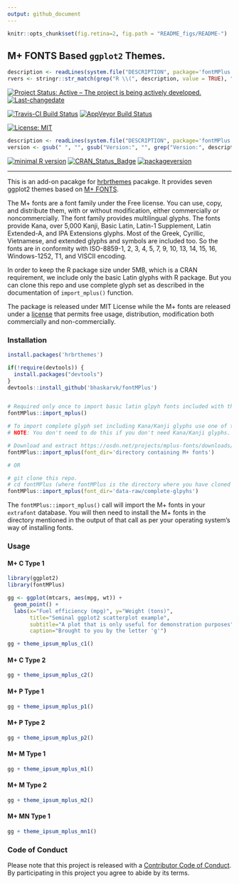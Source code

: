 ```yaml
---
output: github_document
---
```

```r
knitr::opts_chunk$set(fig.retina=2, fig.path = "README_figs/README-")
```

## M+ FONTS Based `ggplot2` Themes.


```r
description <- readLines(system.file("DESCRIPTION", package='fontMPlus'))
rvers <- stringr::str_match(grep("R \\(", description, value = TRUE), "[0-9]{1,4}\\.[0-9]{1,4}\\.[0-9]{1,4}")[1,1]
```

[![Project Status: Active – The project is being actively developed.](http://www.repostatus.org/badges/latest/active.svg)](http://www.repostatus.org/#active) [![Last-changedate](https://img.shields.io/badge/last%20change-`r gsub('-', '--', Sys.Date())`-green.svg)](/commits/master)

[![Travis-CI Build Status](https://travis-ci.org/bhaskarvk/fontMPlus.svg?branch=master)](https://travis-ci.org/bhaskarvk/fontMPlus) [![AppVeyor Build Status](https://ci.appveyor.com/api/projects/status/github/bhaskarvk/fontMPlus?branch=master&svg=true)](https://ci.appveyor.com/project/bhaskarvk/fontMPlus)

[![License: MIT](https://img.shields.io/badge/License-MIT-yellow.svg)](https://opensource.org/licenses/MIT)

```r
description <- readLines(system.file("DESCRIPTION", package='fontMPlus'))
version <- gsub(" ", "", gsub("Version:", "", grep("Version:", description, value = TRUE)))
```
[![minimal R version](https://img.shields.io/badge/R%3E%3D-`r rvers`-6666ff.svg)](https://cran.r-project.org/)   [![CRAN_Status_Badge](http://www.r-pkg.org/badges/version/fontHind)](https://cran.r-project.org/package=fontMPlus) [![packageversion](https://img.shields.io/badge/Package%20version-`r version`-orange.svg?style=flat-square)](commits/master)
 
----

This is an add-on pacakge for  [hrbrthemes](https://github.com/hrbrmstr/hrbrthemes) pacakge. It provides seven ggplot2 themes based on [M+ FONTS](http://mplus-fonts.osdn.jp/about-en.html). 

The M+ fonts are a font family under the Free license. You can use, copy, and distribute them, with or without modification, either commercially or noncommercially. The font family provides multilingual glyphs.
The fonts provide Kana, over 5,000 Kanji, Basic Latin, Latin-1 Supplement, Latin Extended-A, and IPA Extensions glyphs. Most of the Greek, Cyrillic, Vietnamese, and extended glyphs and symbols are included too.
So the fonts are in conformity with ISO-8859-1, 2, 3, 4, 5, 7, 9, 10, 13, 14, 15, 16, Windows-1252, T1, and VISCII encoding.

In order to keep the R package size under 5MB, which is a CRAN requirement, we include only the basic Latin glyphs with R package. But you can clone this repo and use complete glyph set as described in the documentation of `import_mplus()` function.

The package is released under MIT License while the M+ fonts are released under a [license](http://mplus-fonts.osdn.jp/about-en.html#license) that permits free usage, distribution, modification both commercially and non-commercially.

### Installation

```r

install.packages('hrbrthemes')

if(!require(devtools)) {
  install.packages("devtools")
}
devtools::install_github('bhaskarvk/fontMPlus')


# Required only once to import basic latin glpyh fonts included with this package.
fontMPlus::import_mplus()

# To import complete glyph set including Kana/Kanji glyphs use one of the two approaches below.
# NOTE: You don't need to do this if you don't need Kana/Kanji glyphs.

# Download and extract https://osdn.net/projects/mplus-fonts/downloads/62344/mplus-TESTFLIGHT-062.tar.xz/ to some directory.
fontMPlus::import_mplus(font_dir='directory containing M+ fonts')

# OR

# git clone this repo.
# cd fontMPlus (where fontMPlus is the directory where you have cloned this repo)
fontMPlus::import_mplus(font_dir='data-raw/complete-glpyhs')
```

The `fontMPlus::import_mplus()` call will import the M+ fonts in your `extrafont` database. You will then need to install the M+ fonts in the directory mentioned in the output of that call as per your operating system's way of installing fonts.

### Usage

#### M+ C Type 1

```r
library(ggplot2)
library(fontMPlus)

gg <- ggplot(mtcars, aes(mpg, wt)) +
  geom_point() +
  labs(x="Fuel efficiency (mpg)", y="Weight (tons)",
       title="Seminal ggplot2 scatterplot example",
       subtitle="A plot that is only useful for demonstration purposes",
       caption="Brought to you by the letter 'g'")

gg + theme_ipsum_mplus_c1()
```

#### M+ C Type 2

```r
gg + theme_ipsum_mplus_c2()
```

#### M+ P Type 1

```r
gg + theme_ipsum_mplus_p1()
```

#### M+ P Type 2

```r
gg + theme_ipsum_mplus_p2()
```

#### M+ M Type 1

```r
gg + theme_ipsum_mplus_m1()
```

#### M+ M Type 2

```r
gg + theme_ipsum_mplus_m2()
```

#### M+ MN Type 1

```r
gg + theme_ipsum_mplus_mn1()
```

### Code of Conduct
Please note that this project is released with a [Contributor Code of Conduct](CONDUCT.md). By participating in this project you agree to abide by its terms.
